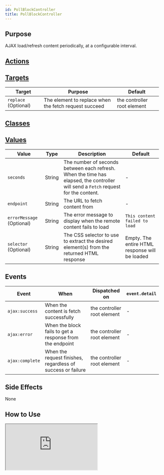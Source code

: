 ```yaml
---
id: PollBlockController
title: PollBlockController
---
```



## Purpose

AJAX load/refresh content periodically, at a configurable interval.


## [Actions](https://stimulus.hotwire.dev/reference/actions)


<NoActions/>

## [Targets](https://stimulus.hotwire.dev/reference/targets)

| Target | Purpose | Default |
| --- | --- | --- |
| `replace` (Optional) | The element to replace when the fetch request succeed | the controller root element |

## [Classes](https://stimulus.hotwire.dev/reference/classes)


<NoClasses/>

## [Values](https://stimulus.hotwire.dev/reference/values)

| Value | Type | Description | Default |
| --- | --- | --- | --- |
| `seconds` | String | The number of seconds between each refresh. When the time has elapsed, the controller will send a `Fetch` request for the content. | - |
| `endpoint` | String | The URL to fetch content from | - |
| `errorMessage` (Optional) | String | The error message to display when the remote content fails to load | `This content failed to load` |
| `selector` (Optional) | String | The CSS selector to use to extract the desired element(s) from the returned HTML response | Empty. The entire HTML response will be loaded |

## Events

| Event | When | Dispatched on | `event.detail` |
| --- | --- | --- | --- |
|`ajax:success` | When the content is fetch successfully | the controller root element | - |
|`ajax:error` | When the block fails to get a response from the endpoint | the controller root element | - |
|`ajax:complete` | When the request finishes, regardless of success or failure | the controller root element | - |

## Side Effects

None



## How to Use

<iframe
  src="https://codesandbox.io/embed/pollblockcontroller-o8je8?fontsize=14&hidenavigation=1&theme=dark"
  style={{width: "100%", height: "500px", border: "0", borderRadius: "4px", overflow: "hidden"}}
  sandbox="allow-forms allow-modals allow-popups allow-presentation allow-same-origin allow-scripts"
/>


## See Also

[Async Block Controller](./AsyncBlockController)
[Lazy Block Controller](./LazyBlockController)
[Load Block Controller](./LoadBlockController)
